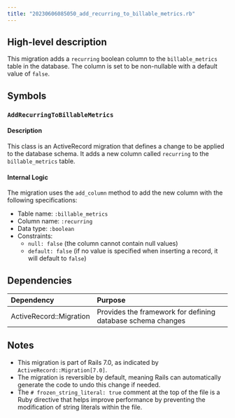 ```yaml
---
title: "20230606085050_add_recurring_to_billable_metrics.rb"
---
```


## High-level description
This migration adds a `recurring` boolean column to the `billable_metrics` table in the database. The column is set to be non-nullable with a default value of `false`.

## Symbols

### `AddRecurringToBillableMetrics`
#### Description
This class is an ActiveRecord migration that defines a change to be applied to the database schema. It adds a new column called `recurring` to the `billable_metrics` table.

#### Internal Logic
The migration uses the `add_column` method to add the new column with the following specifications:
- Table name: `:billable_metrics`
- Column name: `:recurring`
- Data type: `:boolean`
- Constraints: 
  - `null: false` (the column cannot contain null values)
  - `default: false` (if no value is specified when inserting a record, it will default to `false`)

## Dependencies
| Dependency | Purpose |
|:-----------|:--------|
| ActiveRecord::Migration | Provides the framework for defining database schema changes |

## Notes
- This migration is part of Rails 7.0, as indicated by `ActiveRecord::Migration[7.0]`.
- The migration is reversible by default, meaning Rails can automatically generate the code to undo this change if needed.
- The `# frozen_string_literal: true` comment at the top of the file is a Ruby directive that helps improve performance by preventing the modification of string literals within the file.
